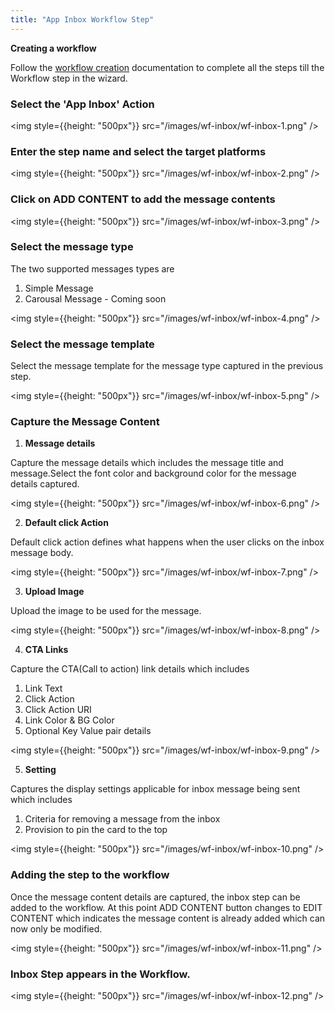 ```yaml
---
title: "App Inbox Workflow Step"
---
```


<Info>

**Creating a workflow**

Follow the [workflow creation](/engagement/workflow/create-workflow) documentation to complete all the steps till the Workflow step in the wizard.

</Info>


### Select the 'App Inbox' Action 

<img style={{height: "500px"}} src="/images/wf-inbox/wf-inbox-1.png" />

### Enter the step name and select the target platforms

<img style={{height: "500px"}} src="/images/wf-inbox/wf-inbox-2.png" />

### Click on ADD CONTENT to add the message contents

<img style={{height: "500px"}} src="/images/wf-inbox/wf-inbox-3.png" />

### Select the message type

The two supported messages types are 
1. Simple Message
2. Carousal Message - Coming soon

<img style={{height: "500px"}} src="/images/wf-inbox/wf-inbox-4.png" />

### Select the message template

Select the message template for the message type captured in the previous step.

<img style={{height: "500px"}} src="/images/wf-inbox/wf-inbox-5.png" />

### Capture the Message Content

1. **Message details** 

Capture the message details which includes the message title and message.Select the font color and background color for the message details captured.

<img style={{height: "500px"}} src="/images/wf-inbox/wf-inbox-6.png" />

2. **Default click Action**

Default click action defines what happens when the user clicks on the inbox message body.

<img style={{height: "500px"}} src="/images/wf-inbox/wf-inbox-7.png" />

3. **Upload Image**

Upload the image to be used for the message.

<img style={{height: "500px"}} src="/images/wf-inbox/wf-inbox-8.png" />

4. **CTA Links**

Capture the CTA(Call to action) link details which includes
1. Link Text 
2. Click Action
3. Click Action URI
4. Link Color & BG Color
5. Optional Key Value pair details

<img style={{height: "500px"}} src="/images/wf-inbox/wf-inbox-9.png" />

5. **Setting**

Captures the display settings applicable for inbox message being sent which includes
1. Criteria for removing a message from the inbox
2. Provision to pin the card to the top

<img style={{height: "500px"}} src="/images/wf-inbox/wf-inbox-10.png" />

### Adding the step to the workflow

Once the message content details are captured, the inbox step can be added to the workflow. At this point ADD CONTENT button changes to EDIT CONTENT which indicates the message content is already added which can now only be modified.

<img style={{height: "500px"}} src="/images/wf-inbox/wf-inbox-11.png" />

### Inbox Step appears in the Workflow.

<img style={{height: "500px"}} src="/images/wf-inbox/wf-inbox-12.png" />